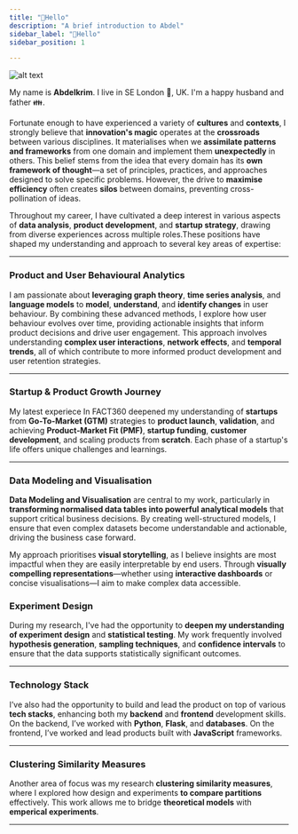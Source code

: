 ---
title: "🙋Hello"
description: "A brief introduction to Abdel"
sidebar_label: "🙋Hello"
sidebar_position: 1

---

<!-- ![alt text](img/file.jpg) -->
<!-- ![alt text](../static/img/image.png){.img-right} -->

<!-- <img src="image.png" alt="alt text" style="float: right; width: 200px; margin-left: 20px;" /> -->

![alt text](../static/img/file.jpg)


<!-- <img src="img/image.png" alt="alt text" style={{ float: "right", width: "200px", marginLeft: "20px" }} />

<img src="/img/image.png" alt="alt text2" style={{ float: "right", width: "200px", marginLeft: "20px" }} /> -->


My name is **Abdelkrim**. I live in SE London 🎡, UK. I'm a happy husband and father 👪.

Fortunate enough to have experienced a variety of **cultures** and **contexts**, I strongly believe that **innovation's magic** operates at the **crossroads** between various disciplines. It materialises when we **assimilate patterns and frameworks** from one domain and implement them **unexpectedly** in others. This belief stems from the idea that every domain has its **own framework of thought**—a set of principles, practices, and approaches designed to solve specific problems. However, the drive to **maximise efficiency** often creates **silos** between domains, preventing cross-pollination of ideas.


Throughout my career, I have cultivated a deep interest in various aspects of **data analysis**, **product development**, and **startup strategy**, drawing from diverse experiences across multiple roles.These positions have shaped my understanding and approach to several key areas of expertise:

---

### Product and User Behavioural Analytics

I am passionate about **leveraging graph theory**, **time series analysis**, and **language models** to **model**, **understand**, and **identify changes** in user behaviour. By combining these advanced methods, I explore how user behaviour evolves over time, providing actionable insights that inform product decisions and drive user engagement. This approach involves understanding **complex user interactions**, **network effects**, and **temporal trends**, all of which contribute to more informed product development and user retention strategies.

---

### Startup & Product Growth Journey


My latest experiece In FACT360 deepened my understanding of **startups** from **Go-To-Market (GTM)** strategies to **product launch**, **validation**, and achieving **Product-Market Fit (PMF)**, **startup funding**, **customer development**, and scaling products from **scratch**. Each phase of a startup's life offers unique challenges and learnings.

---


### Data Modeling and Visualisation

**Data Modeling and Visualisation** are central to my work, particularly in **transforming normalised data tables into powerful analytical models** that support critical business decisions. By creating well-structured models, I ensure that even complex datasets become understandable and actionable, driving the business case forward.

My approach prioritises **visual storytelling**, as I believe insights are most impactful when they are easily interpretable by end users. Through **visually compelling representations**—whether using **interactive dashboards** or concise visualisations—I aim to make complex data accessible.

### Experiment Design

During my research, I've had the opportunity to **deepen my understanding of experiment design** and **statistical testing**. My work frequently involved **hypothesis generation**, **sampling techniques**, and **confidence intervals** to ensure that the data supports statistically significant outcomes. 

---

### Technology Stack

I’ve also had the opportunity to build and lead the product on top of various **tech stacks**, enhancing both my **backend** and **frontend** development skills. On the backend, I’ve worked with **Python**, **Flask**, and **databases**. On the frontend, I’ve worked and lead products built with **JavaScript** frameworks.


---
### Clustering Similarity Measures

Another area of focus was my research **clustering similarity measures**, where I explored how design and  experiments **to compare partitions** effectively. This work allows me to bridge **theoretical models** with **emperical experiments**.

---

